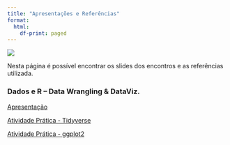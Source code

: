 ```yaml
---
title: "Apresentações e Referências"
format:
  html:
    df-print: paged
---
```


![](../img/spreadsheets_2780E3.svg){.hero}

Nesta página é possível encontrar os slides dos encontros e as referências utilizada. 



### Dados e R – Data Wrangling & DataViz.

[Apresentação](https://mefq.netlify.app/day_1/r4ss_day1a#/)

[Atividade Prática - Tidyverse](https://mefq.netlify.app/pratica/pratica_tidyverse.html/)

[Atividade Prática - ggplot2](https://mefq.netlify.app/pratica/pratica_ggplot2.html/)











